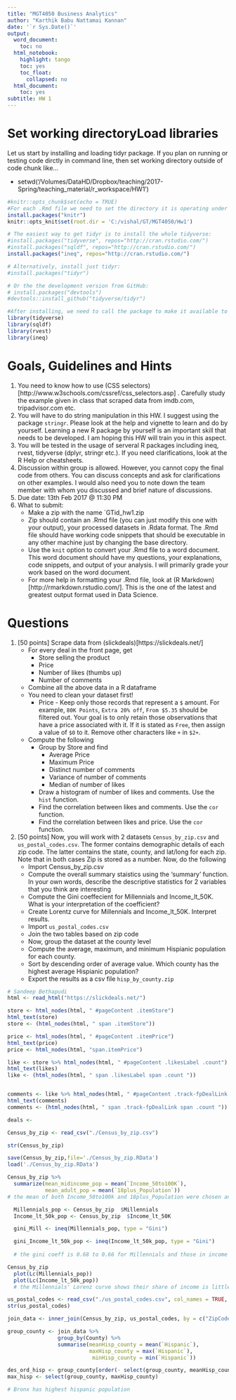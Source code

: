---
title: "MGT4050 Business Analytics"
author: "Karthik Babu Nattamai Kannan"
date: '`r Sys.Date()`'
output:
  word_document:
    toc: no
  html_notebook:
    highlight: tango
    toc: yes
    toc_float:
      collapsed: no
  html_document:
    toc: yes
subtitle: HW 1
---

# Set working directoryLoad libraries
Let us start by installing and loading tidyr package. If you plan on running or testing code dirctly in command line, then set working directory outside of code chunk like...

+ setwd('/Volumes/DataHD/Dropbox/teaching/2017-Spring/teaching_material/r_workspace/HW1')

```{r setup, include=FALSE}
#knitr::opts_chunk$set(echo = TRUE)
#For each .Rmd file we need to set the directory it is operating under so that we can reference other files in different locations. My project location is '/Users/bdcoe/Documents/Data_KB/GT/2017_Spring/BA/r_workspace/' and I have '02_data_wrangling' folder under it with R files and CSV files. So, I am setting my working directory to '/Users/bdcoe/Documents/Data_KB/GT/2017_Spring/BA/r_workspace/02_data_wrangling/'
install.packages("knitr")
knitr::opts_knit$set(root.dir = 'C:/vishal/GT/MGT4050/Hw1')

# The easiest way to get tidyr is to install the whole tidyverse:
#install.packages("tidyverse", repos="http://cran.rstudio.com/")
#install.packages("sqldf", repos="http://cran.rstudio.com/")
install.packages("ineq", repos="http://cran.rstudio.com/")

# Alternatively, install just tidyr:
#install.packages("tidyr")

# Or the the development version from GitHub:
# install.packages("devtools")
#devtools::install_github("tidyverse/tidyr")

#After installing, we need to call the package to make it available to R
library(tidyverse)
library(sqldf)
library(rvest)
library(ineq)
```
# Goals, Guidelines and Hints
  1. You need to know how to use (CSS selectors)[http://www.w3schools.com/cssref/css_selectors.asp] . Carefully study the example given in class that scraped data from imdb.com, tripadvisor.com etc.
  2. You will have to do string manipulation in this HW. I suggest using the package `stringr`. Please look at the help and vignette to learn and do by yourself. Learning a new R package by yourself is an important skill that needs to be developed. I am hoping this HW will train you in this aspect.
  3. You will be tested in the usage of serveral R packages including ineq, rvest, tidyverse (dplyr, stringr etc.). If you need clarifications, look at the R Help or cheatsheets.
  4. Discussion within group is allowed. However, you cannot copy the final code from others. You can discuss concepts and ask for clarifications on other examples. I would also need you to note down the team member with whom you discussed and brief nature of discussions.
  5. Due date: 13th Feb 2017 @ 11:30 PM
  6. What to submit:
      + Make a zip with the name `GTid_hw1.zip
      + Zip should contain an .Rmd file (you can just modify this one with your output), your processed datasets in .Rdata format. The .Rmd file should have working code snippets that should be executable in any other machine just by changing the base directory.
      + Use the `knit` option to convert your .Rmd file to a word document. This word document should have my questions, your explanations, code snippets, and output of your analysis. I will primarily grade your work based on the word document.
      + For more help in formatting your .Rmd file, look at (R Markdown)[http://rmarkdown.rstudio.com/]. This is the one of the latest and greatest output format used in Data Science.

# Questions
1. [50 points] Scrape data from (slickdeals)[https://slickdeals.net/]
    + For every deal in the front page, get
        + Store selling the product
        + Price
        + Number of likes (thumbs up)
        + Number of comments
    + Combine all the above data in a R dataframe
    + You need to clean your dataset first!
        + Price - Keep only those records that represent a `$` amount. For example, `80K Points`, `Extra 20% off`, `From $5.35` should be filtered out. Your goal is to only retain those observations that have a price associated with it. If it is stated as `Free`, then assign a value of `$0` to it. Remove other characters like `+` in `$2+`.
    + Compute the following
        + Group by Store and find
            + Average Price
            + Maximum Price
            + Distinct number of comments
            + Variance of number of comments
            + Median of number of likes
        + Draw a histogram of number of likes and comments. Use the `hist` function.
        + Find the correlation between likes and comments. Use the `cor` function.
        + Find the correlation between likes and price. Use the `cor` function.
2.  [50 points] Now, you will work with 2 datasets `Census_by_zip.csv` and `us_postal_codes.csv`. The former contains demographic details of each zip code. The latter contains the state, county, and lat/long for each zip. Note that in both cases Zip is stored as a number. Now, do the following
      + Import Census_by_zip.csv
      + Compute the overall summary staistics using the 'summary' function. In your own words, describe the descriptive statistics for 2 variables that you think are interesting
      + Compute the Gini coeffecient for Millennials and Income_lt_50K. What is your interpretation of the coefficient?
      + Create Lorentz curve for Millennials and Income_lt_50K. Interpret results.
      + Import `us_postal_codes.csv`
      + Join the two tables based on zip code
      + Now, group the dataset at the county level
      + Compute the average, maximum, and minimum Hispianic population for each county.
      + Sort by descending order of average value. Which county has the highest average Hispianic population?
      + Export the results as a csv file `hisp_by_county.zip`
        

```{r}
# Sandeep Bethapudi 
html <- read_html("https://slickdeals.net/")

store <- html_nodes(html, " #pageContent .itemStore") 
html_text(store)
store <- (html_nodes(html, " span .itemStore"))

price <- html_nodes(html, " #pageContent .itemPrice") 
html_text(price)
price <- html_nodes(html, "span.itemPrice")

like <- store %>% html_nodes(html, " #pageContent .likesLabel .count") 
html_text(likes)
like <- (html_nodes(html, " span .likesLabel span .count "))


comments <- like %>% html_nodes(html, " #pageContent .track-fpDealLink .count") 
html_text(comments)
comments <- (html_nodes(html, " span .track-fpDealLink span .count "))


```

```{r}
deals <- 

```


```{r}
Census_by_zip <- read_csv("./Census_by_zip.csv")

str(Census_by_zip)

```
```{r}
save(Census_by_zip,file='./Census_by_zip.RData')
load('./Census_by_zip.RData')
```

```{r}
Census_by_zip %>%
  summarize(mean_midincome_pop = mean(`Income_50to100K`),
            mean_adult_pop = mean(`18plus_Population`))
# the mean of both Income_50to100k and 18plus_Population were chosen and computed to approximate the size of "middle class" in comparison to the population from all zips
```

```{r}
  Millennials_pop <- Census_by_zip  $Millennials
  Income_lt_50k_pop <- Census_by_zip  $Income_lt_50K

  gini_Mill <- ineq(Millennials_pop, type = "Gini")

  gini_Income_lt_50k_pop <- ineq(Income_lt_50k_pop, type = "Gini")
  
  # the gini coeff is 0.68 to 0.66 for Millennials and those in income less than 50 k             respctively. That means the Millennials abd low income earners are hard hit income inequality 

```

```{r}
Census_by_zip 
  plot(Lc(Millennials_pop))
  plot(Lc(Income_lt_50k_pop))
  # the Millennials' Lorenz curve shows their share of income is little more unequal.
```

```{r}
us_postal_codes <- read_csv("./us_postal_codes.csv", col_names = TRUE, cols("Postal Code" = col_integer()))
str(us_postal_codes)
```

```{r}
join_data <- inner_join(Census_by_zip, us_postal_codes, by = c("ZipCode" = "Postal Code"))

group_county <- join_data %>% 
                group_by(County) %>%
                summarise(meanHisp_county = mean(`Hispanic`),
                          maxHisp_county = max(`Hispanic`),
                           minHisp_county = min(`Hispanic`))

des_ord_hisp <- group_county[order(- select(group_county, meanHisp_county)),]
max_hisp <- select(group_county, maxHisp_county)

# Bronx has highest hispanic population
```
